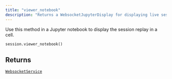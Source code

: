 ```yaml
---
title: "viewer_notebook"
description: "Returns a WebsocketJupyterDisplay for displaying live session replay in Jupyter notebook"
---
```




Use this method in a Jupyter notebook to display the session replay in a cell.

```python
session.viewer_notebook()
```


## Returns

[`WebsocketService`](../misc/websocketservice)
